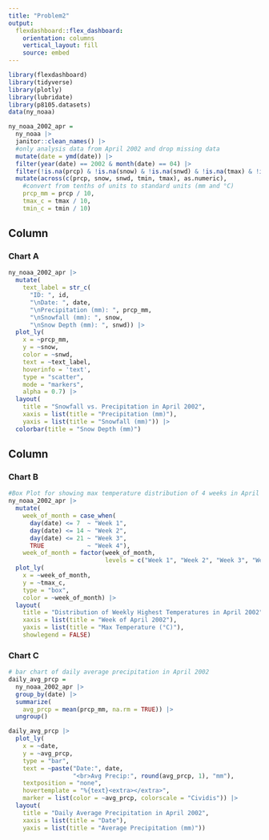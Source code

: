 ```yaml
---
title: "Problem2"
output: 
  flexdashboard::flex_dashboard:
    orientation: columns
    vertical_layout: fill
    source: embed
---
```


```r
library(flexdashboard)
library(tidyverse)
library(plotly)
library(lubridate)
library(p8105.datasets)
data(ny_noaa)
```

```r
ny_noaa_2002_apr =
  ny_noaa |>
  janitor::clean_names() |>
  #only analysis data from April 2002 and drop missing data
  mutate(date = ymd(date)) |>
  filter(year(date) == 2002 & month(date) == 04) |>
  filter(!is.na(prcp) & !is.na(snow) & !is.na(snwd) & !is.na(tmax) & !is.na(tmin)) |>
  mutate(across(c(prcp, snow, snwd, tmin, tmax), as.numeric),
    #convert from tenths of units to standard units (mm and °C)
    prcp_mm = prcp / 10,
    tmax_c = tmax / 10,
    tmin_c = tmin / 10)
```

Column {data-width=600}
-----------------------------------------------------------------------

### Chart A

```r
ny_noaa_2002_apr |>
  mutate(
    text_label = str_c(
      "ID: ", id,
      "\nDate: ", date, 
      "\nPrecipitation (mm): ", prcp_mm,
      "\nSnowfall (mm): ", snow,
      "\nSnow Depth (mm): ", snwd)) |>
  plot_ly(
    x = ~prcp_mm, 
    y = ~snow, 
    color = ~snwd,
    text = ~text_label,
    hoverinfo = 'text',
    type = "scatter", 
    mode = "markers", 
    alpha = 0.7) |>
  layout(
    title = "Snowfall vs. Precipitation in April 2002",
    xaxis = list(title = "Precipitation (mm)"),
    yaxis = list(title = "Snowfall (mm)")) |>
  colorbar(title = "Snow Depth (mm)")
```

Column {data-width=400}
-----------------------------------------------------------------------

### Chart B

```r
#Box Plot for showing max temperature distribution of 4 weeks in April 2002
ny_noaa_2002_apr |>
  mutate(
    week_of_month = case_when(
      day(date) <= 7  ~ "Week 1",
      day(date) <= 14 ~ "Week 2",
      day(date) <= 21 ~ "Week 3",
      TRUE            ~ "Week 4"),
    week_of_month = factor(week_of_month, 
                           levels = c("Week 1", "Week 2", "Week 3", "Week 4"))) |>
  plot_ly(
    x = ~week_of_month, 
    y = ~tmax_c, 
    type = "box",
    color = ~week_of_month) |>
  layout(
    title = "Distribution of Weekly Highest Temperatures in April 2002",
    xaxis = list(title = "Week of April 2002"),
    yaxis = list(title = "Max Temperature (°C)"),
    showlegend = FALSE)
```

### Chart C

```r
# bar chart of daily average precipitation in April 2002
daily_avg_prcp = 
  ny_noaa_2002_apr |>
  group_by(date) |>
  summarize(
    avg_prcp = mean(prcp_mm, na.rm = TRUE)) |>
  ungroup()

daily_avg_prcp |>
  plot_ly(
    x = ~date,
    y = ~avg_prcp,
    type = "bar",
    text = ~paste("Date:", date, 
                  "<br>Avg Precip:", round(avg_prcp, 1), "mm"),
    textposition = "none",                        
    hovertemplate = "%{text}<extra></extra>",
    marker = list(color = ~avg_prcp, colorscale = "Cividis")) |>
  layout(
    title = "Daily Average Precipitation in April 2002",
    xaxis = list(title = "Date"),
    yaxis = list(title = "Average Precipitation (mm)"))
```

